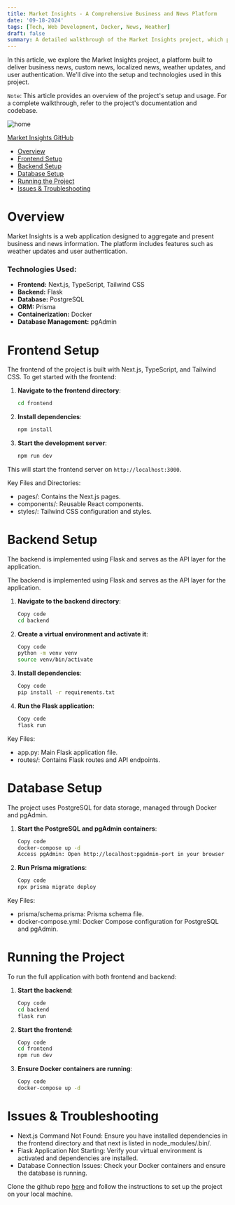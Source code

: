 ```yaml
---
title: Market Insights - A Comprehensive Business and News Platform
date: '09-18-2024'
tags: [Tech, Web Development, Docker, News, Weather]
draft: false
summary: A detailed walkthrough of the Market Insights project, which provides business news, custom news, localized news, weather updates, and more. Includes setup instructions and technologies used.
---
```


In this article, we explore the Market Insights project, a platform built to deliver business news, custom news, localized news, weather updates, and user authentication. We'll dive into the setup and technologies used in this project.

`Note`: This article provides an overview of the project's setup and usage. For a complete walkthrough, refer to the project's documentation and codebase.

<img className="inline" src="/static/images/Blog/Home.png" alt="home" />

[Market Insights GitHub](https://github.com/moh1tt/market-insights)

- [Overview](#overview)
- [Frontend Setup](#frontend-setup)
- [Backend Setup](#backend-setup)
- [Database Setup](#database-setup)
- [Running the Project](#running-the-project)
- [Issues & Troubleshooting](#issues-troubleshooting)

# <a id="overview"></a>Overview

Market Insights is a web application designed to aggregate and present business and news information. The platform includes features such as weather updates and user authentication.

### Technologies Used:

- **Frontend:** Next.js, TypeScript, Tailwind CSS
- **Backend:** Flask
- **Database:** PostgreSQL
- **ORM:** Prisma
- **Containerization:** Docker
- **Database Management:** pgAdmin

# <a id="frontend-setup"></a>Frontend Setup

The frontend of the project is built with Next.js, TypeScript, and Tailwind CSS. To get started with the frontend:

1. **Navigate to the frontend directory**:

   ```bash
   cd frontend

   ```

2. **Install dependencies**:

   ```bash
   npm install

   ```

3. **Start the development server**:
   ```bash
   npm run dev
   ```

This will start the frontend server on `http://localhost:3000`.

Key Files and Directories:

- pages/: Contains the Next.js pages.
- components/: Reusable React components.
- styles/: Tailwind CSS configuration and styles.

# <a id="backend-setup"></a>Backend Setup

The backend is implemented using Flask and serves as the API layer for the application.

The backend is implemented using Flask and serves as the API layer for the application.

1. **Navigate to the backend directory**:

   ```bash
   Copy code
   cd backend

   ```

2. **Create a virtual environment and activate it**:

   ```bash
   Copy code
   python -m venv venv
   source venv/bin/activate

   ```

3. **Install dependencies**:

   ```bash
   Copy code
   pip install -r requirements.txt

   ```

4. **Run the Flask application**:

   ```bash
   Copy code
   flask run

   ```

Key Files:

- app.py: Main Flask application file.
- routes/: Contains Flask routes and API endpoints.

# <a id="database-setup"></a>Database Setup

The project uses PostgreSQL for data storage, managed through Docker and pgAdmin.

1. **Start the PostgreSQL and pgAdmin containers**:

   ```bash
   Copy code
   docker-compose up -d
   Access pgAdmin: Open http://localhost:pgadmin-port in your browser and log in to manage your PostgreSQL databases.

   ```

2. **Run Prisma migrations**:

   ```bash
   Copy code
   npx prisma migrate deploy
   ```

Key Files:

- prisma/schema.prisma: Prisma schema file.
- docker-compose.yml: Docker Compose configuration for PostgreSQL and pgAdmin.

# <a id="running-the-project"></a>Running the Project

To run the full application with both frontend and backend:

1. **Start the backend**:

   ```bash
   Copy code
   cd backend
   flask run

   ```

2. **Start the frontend**:

   ```bash
   Copy code
   cd frontend
   npm run dev

   ```

3. **Ensure Docker containers are running**:

   ```bash
   Copy code
   docker-compose up -d
   ```

# <a id="issues-troubleshooting"></a>Issues & Troubleshooting

- Next.js Command Not Found: Ensure you have installed dependencies in the frontend directory and that next is listed in node_modules/.bin/.
- Flask Application Not Starting: Verify your virtual environment is activated and dependencies are installed.
- Database Connection Issues: Check your Docker containers and ensure the database is running.

Clone the github repo [here](https://github.com/moh1tt/market-insights) and follow the instructions to set up the project on your local machine.

